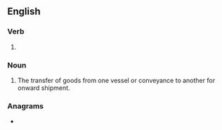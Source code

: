 ==English==

===Verb===
{{head|en|present participle}}

# {{present participle of|transship|lang=en|nocat=1}}

===Noun===
{{en-noun}}

# The transfer of goods from one vessel or conveyance to another for onward shipment.

===Anagrams===
* {{anagrams|en|transhippings}}